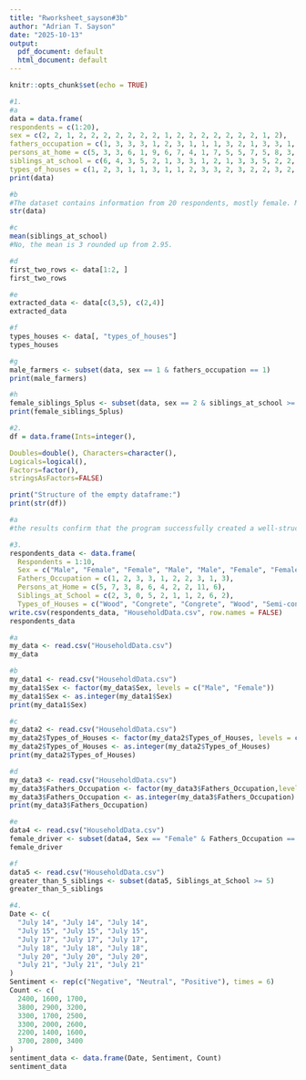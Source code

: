 ```yaml
---
title: "Rworksheet_sayson#3b"
author: "Adrian T. Sayson"
date: "2025-10-13"
output:
  pdf_document: default
  html_document: default
---
```


```r
knitr::opts_chunk$set(echo = TRUE)
```
```r
#1.
#a
data = data.frame(
respondents = c(1:20),
sex = c(2, 2, 1, 2, 2, 2, 2, 2, 2, 2, 1, 2, 2, 2, 2, 2, 2, 2, 1, 2),
fathers_occupation = c(1, 3, 3, 3, 1, 2, 3, 1, 1, 1, 3, 2, 1, 3, 3, 1, 3, 1, 2, 1),
persons_at_home = c(5, 3, 3, 6, 1, 9, 6, 7, 4, 1, 7, 5, 5, 7, 5, 8, 3, 6, 7, 6),
siblings_at_school = c(6, 4, 3, 5, 2, 1, 3, 3, 1, 2, 1, 3, 3, 5, 2, 2, 2, 5, 3, 3),
types_of_houses = c(1, 2, 3, 1, 1, 3, 1, 1, 2, 3, 3, 2, 3, 2, 2, 3, 2, 3, 3, 2))
print(data)
```
```r
#b
#The dataset contains information from 20 respondents, mostly female. Most fathers work in "other" occupations and close 2nd are farmers, while a smaller number are drivers. Households have an average of 5 members, with around 3 siblings attending school. Most respondents live in concrete or semi-concrete houses, suggesting relatively stable living conditions.
str(data)
```
```r
#c
mean(siblings_at_school)
#No, the mean is 3 rounded up from 2.95.
```
```r
#d
first_two_rows <- data[1:2, ]
first_two_rows
```
```r
#e
extracted_data <- data[c(3,5), c(2,4)]
extracted_data 
```
```r
#f
types_houses <- data[, "types_of_houses"]
types_houses
```
```r
#g
male_farmers <- subset(data, sex == 1 & fathers_occupation == 1)
print(male_farmers)
```
```r
#h
female_siblings_5plus <- subset(data, sex == 2 & siblings_at_school >= 5)
print(female_siblings_5plus)
```

```r
#2.
df = data.frame(Ints=integer(),

Doubles=double(), Characters=character(),
Logicals=logical(),
Factors=factor(),
stringsAsFactors=FALSE)

print("Structure of the empty dataframe:")
print(str(df))
```
```r
#a
#the results confirm that the program successfully created a well-structured, zero-row data frame with five columns, each correctly defined to hold a specific R data type. This empty data frame is now ready to have new rows of data appended to it.
```

```r
#3.
respondents_data <- data.frame(
  Respondents = 1:10,
  Sex = c("Male", "Female", "Female", "Male", "Male", "Female", "Female", "Male", "Female", "Male"),
  Fathers_Occupation = c(1, 2, 3, 3, 1, 2, 2, 3, 1, 3),
  Persons_at_Home = c(5, 7, 3, 8, 6, 4, 2, 2, 11, 6),
  Siblings_at_School = c(2, 3, 0, 5, 2, 1, 1, 2, 6, 2),
  Types_of_Houses = c("Wood", "Congrete", "Congrete", "Wood", "Semi-congrete", "Semi-congrete", "Wood", "Semi-congrete", "Semi-congrete", "Congrete"))
write.csv(respondents_data, "HouseholdData.csv", row.names = FALSE)
respondents_data
```
```r
#a
my_data <- read.csv("HouseholdData.csv")
my_data
```
```r
#b
my_data1 <- read.csv("HouseholdData.csv")
my_data1$Sex <- factor(my_data$Sex, levels = c("Male", "Female"))
my_data1$Sex <- as.integer(my_data1$Sex)
print(my_data1$Sex)
```
```r
#c
my_data2 <- read.csv("HouseholdData.csv")
my_data2$Types_of_Houses <- factor(my_data2$Types_of_Houses, levels = c("Wood", "Congrete", "Semi-congrete"))
my_data2$Types_of_Houses <- as.integer(my_data2$Types_of_Houses)
print(my_data2$Types_of_Houses)
```
```r
#d
my_data3 <- read.csv("HouseholdData.csv")
my_data3$Fathers_Occupation <- factor(my_data3$Fathers_Occupation,levels = c(1, 2, 3), labels = c("Farmer", "Driver", "Others"))
my_data3$Fathers_Occupation <- as.integer(my_data3$Fathers_Occupation)
print(my_data3$Fathers_Occupation)
```
```r
#e
data4 <- read.csv("HouseholdData.csv")
female_driver <- subset(data4, Sex == "Female" & Fathers_Occupation == 2)
female_driver
```
```r
#f
data5 <- read.csv("HouseholdData.csv")
greater_than_5_siblings <- subset(data5, Siblings_at_School >= 5)
greater_than_5_siblings
```

```r
#4.
Date <- c(
  "July 14", "July 14", "July 14",
  "July 15", "July 15", "July 15",
  "July 17", "July 17", "July 17",
  "July 18", "July 18", "July 18",
  "July 20", "July 20", "July 20",
  "July 21", "July 21", "July 21"
)
Sentiment <- rep(c("Negative", "Neutral", "Positive"), times = 6)
Count <- c(
  2400, 1600, 1700,
  3800, 2900, 3200,
  3300, 1700, 2500,
  3300, 2000, 2600,
  2200, 1400, 1600,
  3700, 2800, 3400
)
sentiment_data <- data.frame(Date, Sentiment, Count)
sentiment_data
```


